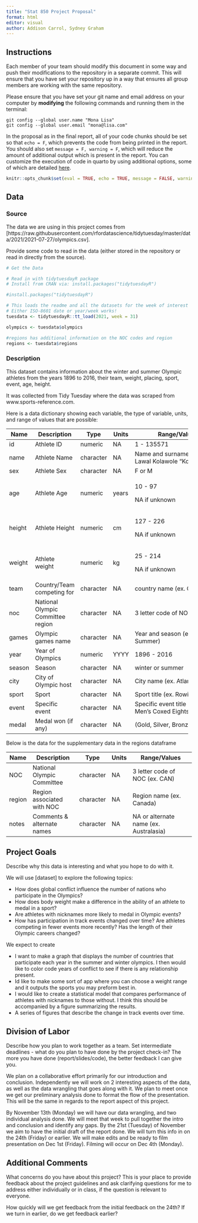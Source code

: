 ```yaml
---
title: "Stat 850 Project Proposal"
format: html
editor: visual
author: Addison Carrol, Sydney Graham
---
```


## Instructions

Each member of your team should modify this document in some way and push their modifications to the repository in a separate commit. This will ensure that you have set your repository up in a way that ensures all group members are working with the same repository.

Please ensure that you have set your git name and email address on your computer by **modifying** the following commands and running them in the terminal:

```         
git config --global user.name "Mona Lisa"
git config --global user.email "mona@lisa.com"
```

In the proposal as in the final report, all of your code chunks should be set so that `echo = F`, which prevents the code from being printed in the report. You should also set `message = F, warning = F`, which will reduce the amount of additional output which is present in the report. You can customize the execution of code in quarto by using additional options, some of which are detailed [here](https://quarto.org/docs/computations/execution-options.html).

```r
knitr::opts_chunk$set(eval = TRUE, echo = TRUE, message = FALSE, warning = FALSE)
```

## Data

### Source

The data we are using in this project comes from \[https://raw.githubusercontent.com/rfordatascience/tidytuesday/master/data/2021/2021-07-27/olympics.csv\].

Provide some code to read in the data (either stored in the repository or read in directly from the source).

```R
# Get the Data

# Read in with tidytuesdayR package 
# Install from CRAN via: install.packages("tidytuesdayR")

#install.packages("tidytuesdayR")

# This loads the readme and all the datasets for the week of interest
# Either ISO-8601 date or year/week works!
tuesdata <- tidytuesdayR::tt_load(2021, week = 31)

olympics <- tuesdata$olympics

#regions has additional information on the NOC codes and region
regions <- tuesdata$regions
```

### Description

This dataset contains information about the winter and summer Olympic athletes from the years 1896 to 2016, their team, weight, placing, sport, event, age, height.

It was collected from Tidy Tuesday where the data was scraped from www.sports-reference.com.

Here is a data dictionary showing each variable, the type of variable, units, and range of values that are possible:

+--------+-----------------------------------+-----------+-------+---------------------------------------------------------+
| Name   | Description                       | Type      | Units | Range/Values                                            |
+========+===================================+===========+=======+=========================================================+
| id     | Athlete ID                        | numeric   | NA    | 1 - 135571                                              |
+--------+-----------------------------------+-----------+-------+---------------------------------------------------------+
| name   | Athlete Name                      | character | NA    | Name and surname(s) (ex. Lawal Kolawole "Kola" Abdulai) |
+--------+-----------------------------------+-----------+-------+---------------------------------------------------------+
| sex    | Athlete Sex                       | character | NA    | F or M                                                  |
+--------+-----------------------------------+-----------+-------+---------------------------------------------------------+
| age    | Athlete Age                       | numeric   | years | 10 - 97                                                 |
|        |                                   |           |       |                                                         |
|        |                                   |           |       | NA if unknown                                           |
+--------+-----------------------------------+-----------+-------+---------------------------------------------------------+
| height | Athlete Height                    | numeric   | cm    | 127 - 226                                               |
|        |                                   |           |       |                                                         |
|        |                                   |           |       | NA if unknown                                           |
+--------+-----------------------------------+-----------+-------+---------------------------------------------------------+
| weight | Athlete weight                    | numeric   | kg    | 25 - 214                                                |
|        |                                   |           |       |                                                         |
|        |                                   |           |       | NA if unknown                                           |
+--------+-----------------------------------+-----------+-------+---------------------------------------------------------+
| team   | Country/Team competing for        | character | NA    | country name (ex. Canada)                               |
+--------+-----------------------------------+-----------+-------+---------------------------------------------------------+
| noc    | National Olympic Committee region | character | NA    | 3 letter code of NOC (ex. CAN)                          |
+--------+-----------------------------------+-----------+-------+---------------------------------------------------------+
| games  | Olympic games name                | character | NA    | Year and season (ex. 2000 Summer)                       |
+--------+-----------------------------------+-----------+-------+---------------------------------------------------------+
| year   | Year of Olympics                  | numeric   | YYYY  | 1896 - 2016                                             |
+--------+-----------------------------------+-----------+-------+---------------------------------------------------------+
| season | Season                            | character | NA    | winter or summer                                        |
+--------+-----------------------------------+-----------+-------+---------------------------------------------------------+
| city   | City of Olympic host              | character | NA    | City name (ex. Atlanta)                                 |
+--------+-----------------------------------+-----------+-------+---------------------------------------------------------+
| sport  | Sport                             | character | NA    | Sport title (ex. Rowing)                                |
+--------+-----------------------------------+-----------+-------+---------------------------------------------------------+
| event  | Specific event                    | character | NA    | Specific event title (ex. Rowing Men's Coxed Eights)    |
+--------+-----------------------------------+-----------+-------+---------------------------------------------------------+
| medal  | Medal won (if any)                | character | NA    | (Gold, Silver, Bronze or NA)                            |
+--------+-----------------------------------+-----------+-------+---------------------------------------------------------+

Below is the data for the supplementary data in the regions dataframe

| Name   | Description                | Type      | Units | Range/Values                           |
|--------|----------------------------|-----------|-------|----------------------------------------|
| NOC    | National Olympic Committee | character | NA    | 3 letter code of NOC (ex. CAN)         |
| region | Region associated with NOC | character | NA    | Region name (ex. Canada)               |
| notes  | Comments & alternate names | character | NA    | NA or alternate name (ex. Australasia) |

## Project Goals

Describe why this data is interesting and what you hope to do with it.

We will use \[dataset\] to explore the following topics:

-   How does global conflict influence the number of nations who participate in the Olympics?
-   How does body weight make a difference in the ability of an athlete to medal in a sport?
-   Are athletes with nicknames more likely to medal in Olympic events?
-   How has participation in track events changed over time? Are athletes competing in fewer events more recently? Has the length of their Olympic careers changed?

We expect to create

-   I want to make a graph that displays the number of countries that participate each year in the summer and winter olympics. I then would like to color code years of conflict to see if there is any relationship present.
-   Id like to make some sort of app where you can choose a weight range and it outputs the sports you may preform best in.
-   I would like to create a statistical model that compares performance of athletes with nicknames to those without. I think this should be accompanied by a figure summarizing the results.
-   A series of figures that describe the change in track events over time.

## Division of Labor

Describe how you plan to work together as a team. Set intermediate deadlines - what do you plan to have done by the project check-in? The more you have done (report/slides/code), the better feedback I can give you.

We plan on a collaborative effort primarily for our introduction and conclusion. Independently we will work on 2 interesting aspects of the data, as well as the data wrangling that goes along with it. We plan to meet once we get our preliminary analysis done to format the flow of the presentation. This will be the same in regards to the report aspect of this project.

By November 13th (Monday) we will have our data wrangling, and two individual analysis done. We will meet that week to pull together the intro and conclusion and identify any gaps. By the 21st (Tuesday) of November we aim to have the initial draft of the report done. We will turn this info in on the 24th (Friday) or earlier. We will make edits and be ready to film presentation on Dec 1st (Friday). Filming will occur on Dec 4th (Monday).

## Additional Comments

What concerns do you have about this project? This is your place to provide feedback about the project guidelines and ask clarifying questions for me to address either individually or in class, if the question is relevant to everyone.

How quickly will we get feedback from the initial feedback on the 24th? If we turn in earlier, do we get feedback earlier?
